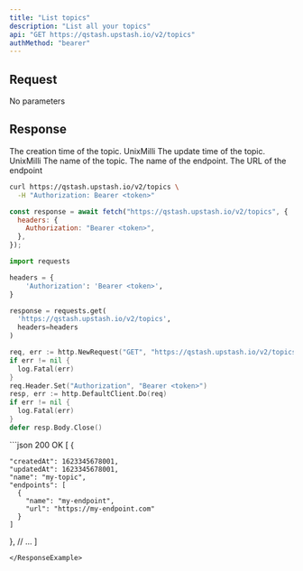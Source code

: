 ```yaml
---
title: "List topics"
description: "List all your topics"
api: "GET https://qstash.upstash.io/v2/topics"
authMethod: "bearer"
---
```


## Request

No parameters

## Response

<ResponseField name="" type="Array" required>
<Expandable defaultOpen>

<ResponseField name="createdAt" type="int" required>
  The creation time of the topic. UnixMilli
</ResponseField>
<ResponseField name="updatedAt" type="int" required>
  The update time of the topic. UnixMilli
</ResponseField>
<ResponseField name="name" type="string" required>
  The name of the topic.
</ResponseField>
<ResponseField name="endpoints" type="Array" required>

<Expandable defaultOpen>

  <ParamField body="name" type="string" required >
  The name of the endpoint.
  </ParamField>
  <ParamField body="url" type="string" required >
  The URL of the endpoint
  </ParamField>
</Expandable>
</ResponseField>
</Expandable>
</ResponseField>
<RequestExample>

```sh curl
curl https://qstash.upstash.io/v2/topics \
  -H "Authorization: Bearer <token>"
```

```js Node
const response = await fetch("https://qstash.upstash.io/v2/topics", {
  headers: {
    Authorization: "Bearer <token>",
  },
});
```

```python Python
import requests

headers = {
    'Authorization': 'Bearer <token>',
}

response = requests.get(
  'https://qstash.upstash.io/v2/topics',
  headers=headers
)
```

```go Go
req, err := http.NewRequest("GET", "https://qstash.upstash.io/v2/topics", nil)
if err != nil {
  log.Fatal(err)
}
req.Header.Set("Authorization", "Bearer <token>")
resp, err := http.DefaultClient.Do(req)
if err != nil {
  log.Fatal(err)
}
defer resp.Body.Close()
```

</RequestExample>

<ResponseExample>
```json 200 OK
[
  {
  
    "createdAt": 1623345678001,
    "updatedAt": 1623345678001,
    "name": "my-topic",
    "endpoints": [
      {
        "name": "my-endpoint",
        "url": "https://my-endpoint.com"
      }
    ]
  },
  // ...
]
```
</ResponseExample>

